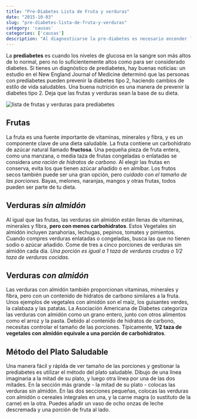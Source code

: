 ```yaml
---
title: "Pre-Diabetes Lista de Fruta y verduras"
date: "2015-10-03"
slug: "pre-diabetes-lista-de-fruta-y-verduras"
category: 'causas'
categories: ['causas']
description: "Al diagnosticarse la pre-diabetes es necesario encender la alarmas y emprender las acciones necesarias para prevenir la aparición de la diabetes tipo 2. Pre-Diabetes ☺ Lista de Fruta y verduras"
---
```


La **prediabetes** es cuando los niveles de glucosa en la sangre son más altos de lo normal, pero no lo suficientemente altos como para ser considerado diabetes. Si tienes un diagnóstico de prediabetes, hay buenas noticias: un estudio en el New England Journal of Medicine determinó que las personas con prediabetes pueden prevenir la diabetes tipo 2, haciendo cambios de estilo de vida saludables. Una buena nutrición es una manera de prevenir la diabetes tipo 2. Deja que las frutas y verduras sean la base de su dieta.

![lista de frutas y verduras para prediabetes](/images/prediabetes-Lista-de-Fruta-y-verduras.webp)


## Frutas

La fruta es una fuente importante de vitaminas, minerales y fibra, y es un componente clave de una dieta saludable. La fruta contiene un carbohidrato de azúcar natural llamado **fructosa**. Una pequeña pieza de fruta entera, como una manzana, o media taza de frutas congeladas o enlatadas se considera _una ración de hidratos de carbono_. Al elegir las frutas en conserva, evita los que tienen azúcar añadido o en almíbar. Los frutos secos también puede ser una gran opción, pero _cuidado con el tamaño de las porciones_. Bayas, melones, naranjas, mangos y otras frutas, todos pueden ser parte de tu dieta.

## Verduras _sin almidón_

Al igual que las frutas, las verduras sin almidón están llenas de vitaminas, minerales y fibra, **pero con menos carbohidratos**. Estos Vegetales sin almidón incluyen zanahorias, lechugas, pepinos, tomates y pimientos. Cuando compres verduras enlatadas o congeladas, busca las que no tienen sodio o azúcar añadido. Come de tres a cinco porciones de verduras sin almidón cada día. _Una porción es igual a 1 taza de verduras crudas o 1/2 taza de verduras cocidas._

## Verduras _con almidón_

Las verduras con almidón también proporcionan vitaminas, minerales y fibra, pero con un contenido de hidratos de carbono similares a la fruta. Unos ejemplos de vegetales con almidón son el maíz, los guisantes verdes, la calabaza y las patatas. La Asociación Americana de Diabetes categoriza las verduras con almidón como un grano entero, junto con otros alimentos como el arroz y la pasta. Debido al contenido de hidratos de carbono, necesitas controlar el tamaño de las porciones. Típicamente, **1/2 taza de vegetales con almidón equivale a una porción de carbohidratos**.

## Método del Plato Saludable

Una manera fácil y rápida de ver tamaño de las porciones y gestionar la prediabetes es utilizar el método del plato saludable. Dibujo de una línea imaginaria a la mitad de su plato, y luego otra línea por una de las dos mitades. En la sección más grande - la mitad de su plato - colocas las verduras sin almidón. En las dos secciones pequeñas, colocas las verduras con almidón o cereales integrales en una, y la carne magra (o sustituto de la carne) en la otra. Puedes añadir un vaso de ocho onzas de leche descremada y una porción de fruta al lado.
